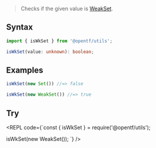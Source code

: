 
> Checks if the given value is [WeakSet](https://developer.mozilla.org/en-US/docs/Web/JavaScript/Reference/Global_Objects/WeakSet).

## Syntax

```ts
import { isWkSet } from '@opentf/utils';

isWkSet(value: unknown): boolean;
```

## Examples

```ts
isWkSet(new Set()) //=> false

isWkSet(new WeakSet()) //=> true
```

## Try

<REPL code={`const { isWkSet } = require('@opentf/utils');

isWkSet(new WeakSet());
`} />